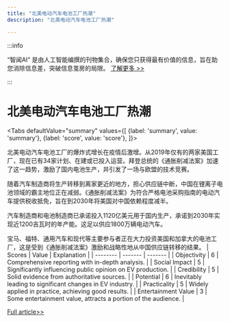```yaml
---
title: "北美电动汽车电池工厂热潮"
description: "北美电动汽车电池工厂热潮"

---
```



:::info

“智闻AI“ 是由人工智能编撰的刊物集合，确保您只获得最有价值的信息，旨在助您消除信息差，突破信息茧房的局限。  [了解更多 >>](/)

:::

# 北美电动汽车电池工厂热潮


<Tabs
	defaultValue="summary"
	values={[
	{label: 'summary', value: 'summary'},
	{label: 'score', value: 'score'},
]}>
<TabItem value="summary">


北美电动汽车电池工厂的爆炸式增长在疫情后激增。从2019年仅有的两家美国工厂，现在已有34家计划、在建或已投入运营。拜登总统的《通胀削减法案》加速了这一趋势，激励了国内电池生产，并引发了一场与欧盟的技术竞赛。

随着汽车制造商将生产转移到离家更近的地方，担心供应链中断，中国在锂离子电池领域的霸主地位正在减弱。《通胀削减法案》为符合严格电池采购指南的电动汽车提供税收抵免，旨在到2030年将美国对中国依赖程度减半。

汽车制造商和电池制造商已承诺投入1120亿美元用于国内生产，承诺到2030年实现近1200吉瓦时的年产能。这足以供应1800万辆电动汽车。

宝马、福特、通用汽车和现代等主要参与者正在大力投资美国和加拿大的电池工厂，这是受到《通胀削减法案》激励和战略性地从中国供应链转移的结果。
</TabItem>
<TabItem value="score">
	| Scores     | Value   | Explanation |
	| -------- | ------- | ------- |
	| Objectivity  | 6    | Comprehensive reporting with in-depth analysis.    |
	| Social Impact | 5     | Significantly influencing public opinion on EV production.    |
	| Credibility    | 5    | Solid evidence from authoritative sources.    |
	| Potential    | 6    | Inevitably leading to significant changes in EV industry.    |
	| Practicality    | 5    | Widely applied in practice, achieving good results.    |
	| Entertainment Value    | 3    | Some entertainment value, attracts a portion of the audience.    |
</TabItem>
</Tabs>

[Full article>>](https://techcrunch.com/2024/07/20/tracking-the-ev-battery-factory-construction-boom-across-north-america/)
